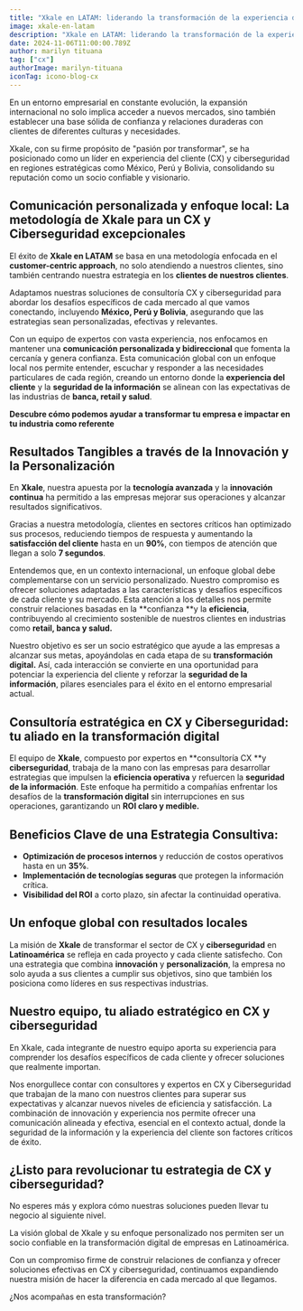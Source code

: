 ```yaml
---
title: "Xkale en LATAM: liderando la transformación de la experiencia del cliente y la ciberseguridad" 
image: xkale-en-latam
description: "Xkale en LATAM: liderando la transformación de la experiencia del cliente y la ciberseguridad"
date: 2024-11-06T11:00:00.789Z
author: marilyn tituana
tag: ["cx"]
authorImage: marilyn-tituana
iconTag: icono-blog-cx
---
```


En un entorno empresarial en constante evolución, la expansión internacional no solo implica acceder a nuevos mercados, sino también establecer una base sólida de confianza y relaciones duraderas con clientes de diferentes culturas y necesidades. 

Xkale, con su firme propósito de "pasión por transformar", se ha posicionado como un líder en experiencia del cliente (CX) y ciberseguridad en regiones estratégicas como México, Perú y Bolivia, consolidando su reputación como un socio confiable y visionario.
## Comunicación personalizada y enfoque local: La metodología de Xkale para un CX y Ciberseguridad excepcionales
El éxito de **Xkale en LATAM** se basa en una metodología enfocada en el **customer-centric approach**, no solo atendiendo a nuestros clientes, sino también centrando nuestra estrategia en los **clientes de nuestros clientes**. 

Adaptamos nuestras soluciones de consultoría CX y ciberseguridad para abordar los desafíos específicos de cada mercado al que vamos conectando, incluyendo **México, Perú y Bolivia**, asegurando que las estrategias sean personalizadas, efectivas y relevantes. 

Con un equipo de expertos con vasta experiencia, nos enfocamos en mantener una **comunicación personalizada y bidireccional** que fomenta la cercanía y genera confianza. Esta comunicación global con un enfoque local nos permite entender, escuchar y responder a las necesidades particulares de cada región, creando un entorno donde la **experiencia del cliente** y la **seguridad de la información** se alinean con las expectativas de las industrias de **banca, retail y salud**.

**Descubre cómo podemos ayudar a transformar tu empresa e impactar en tu industria como referente**


<Link href="https://xkale.com" text="Conoce más sobre nosotros" class='px-3 py-2 bg-black rounded-lg text-xkale uppercase shadow-lg'/>

## Resultados Tangibles a través de la Innovación y la Personalización
En **Xkale**, nuestra apuesta por la **tecnología avanzada** y la **innovación continua** ha permitido a las empresas mejorar sus operaciones y alcanzar resultados significativos. 

Gracias a nuestra metodología, clientes en sectores críticos han optimizado sus procesos, reduciendo tiempos de respuesta y aumentando la **satisfacción del cliente** hasta en un **90%**, con tiempos de atención que llegan a solo **7 segundos**.

Entendemos que, en un contexto internacional, un enfoque global debe complementarse con un servicio personalizado. Nuestro compromiso es ofrecer soluciones adaptadas a las características y desafíos específicos de cada cliente y su mercado. Esta atención a los detalles nos permite construir relaciones basadas en la **confianza **y la **eficiencia**, contribuyendo al crecimiento sostenible de nuestros clientes en industrias como **retail, banca y salud.**

Nuestro objetivo es ser un socio estratégico que ayude a las empresas a alcanzar sus metas, apoyándolas en cada etapa de su **transformación digital.** Así, cada interacción se convierte en una oportunidad para potenciar la experiencia del cliente y reforzar la **seguridad de la información**, pilares esenciales para el éxito en el entorno empresarial actual.

## Consultoría estratégica en CX y Ciberseguridad: tu aliado en la transformación digital
El equipo de **Xkale**, compuesto por expertos en **consultoría CX **y **ciberseguridad**, trabaja de la mano con las empresas para desarrollar estrategias que impulsen la **eficiencia operativa** y refuercen la **seguridad de la información**. Este enfoque ha permitido a compañías enfrentar los desafíos de la **transformación digital** sin interrupciones en sus operaciones, garantizando un **ROI claro y medible.**

## Beneficios Clave de una Estrategia Consultiva:
- **Optimización de procesos internos** y reducción de costos operativos hasta en un **35%**.
- **Implementación de tecnologías seguras** que protegen la información crítica.
- **Visibilidad del ROI** a corto plazo, sin afectar la continuidad operativa.

## Un enfoque global con resultados locales
La misión de **Xkale** de transformar el sector de CX y **ciberseguridad** en **Latinoamérica** se refleja en cada proyecto y cada cliente satisfecho. Con una estrategia que combina **innovación** y **personalización**, la empresa no solo ayuda a sus clientes a cumplir sus objetivos, sino que también los posiciona como líderes en sus respectivas industrias.

## Nuestro equipo, tu aliado estratégico en CX y ciberseguridad
En Xkale, cada integrante de nuestro equipo aporta su experiencia para comprender los desafíos específicos de cada cliente y ofrecer soluciones que realmente importan. 

Nos enorgullece contar con consultores y expertos en CX y Ciberseguridad que trabajan de la mano con nuestros clientes para superar sus expectativas y alcanzar nuevos niveles de eficiencia y satisfacción. La combinación de innovación y experiencia nos permite ofrecer una comunicación alineada y efectiva, esencial en el contexto actual, donde la seguridad de la información y la experiencia del cliente son factores críticos de éxito.

## ¿Listo para revolucionar tu estrategia de CX y ciberseguridad? 
No esperes más y explora cómo nuestras soluciones pueden llevar tu negocio al siguiente nivel. 

<Link href="https://xkale.com" text="Conoce nuestros servicios" class='px-3 py-2 bg-black rounded-lg text-xkale uppercase shadow-lg'/>

La visión global de Xkale y su enfoque personalizado nos permiten ser un socio confiable en la transformación digital de empresas en Latinoamérica. 

Con un compromiso firme de construir relaciones de confianza y ofrecer soluciones efectivas en CX y ciberseguridad, continuamos expandiendo nuestra misión de hacer la diferencia en cada mercado al que llegamos. 

¿Nos acompañas en esta transformación?

